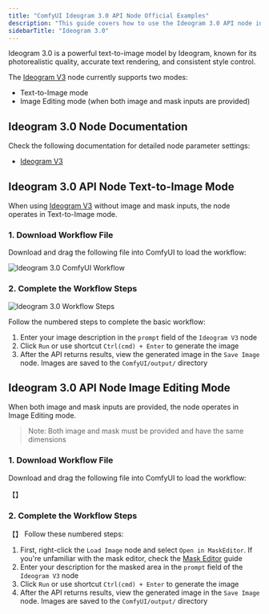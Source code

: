 ```yaml
---
title: "ComfyUI Ideogram 3.0 API Node Official Examples"
description: "This guide covers how to use the Ideogram 3.0 API node in ComfyUI"
sidebarTitle: "Ideogram 3.0"
---
```



Ideogram 3.0 is a powerful text-to-image model by Ideogram, known for its photorealistic quality, accurate text rendering, and consistent style control.

The [Ideogram V3](/built-in-nodes/api-node/image/ideogram/ideogram-v3) node currently supports two modes:
- Text-to-Image mode
- Image Editing mode (when both image and mask inputs are provided)

<ReqHint/>

## Ideogram 3.0 Node Documentation

Check the following documentation for detailed node parameter settings:

- [Ideogram V3](/built-in-nodes/api-node/image/ideogram/ideogram-v3)

## Ideogram 3.0 API Node Text-to-Image Mode

When using [Ideogram V3](/built-in-nodes/api-node/image/ideogram/ideogram-v3) without image and mask inputs, the node operates in Text-to-Image mode.

### 1. Download Workflow File

Download and drag the following file into ComfyUI to load the workflow:

![Ideogram 3.0 ComfyUI Workflow](https://raw.githubusercontent.com/Comfy-Org/example_workflows/main/api_nodes/ideogram/v3/ideogram_v3_t2i.png)

### 2. Complete the Workflow Steps

![Ideogram 3.0 Workflow Steps](/images/tutorial/api_nodes/ideogram/ideogram_v3_t2i.jpg)

Follow the numbered steps to complete the basic workflow:
1. Enter your image description in the `prompt` field of the `Ideogram V3` node
2. Click `Run` or use shortcut `Ctrl(cmd) + Enter` to generate the image
3. After the API returns results, view the generated image in the `Save Image` node. Images are saved to the `ComfyUI/output/` directory

## Ideogram 3.0 API Node Image Editing Mode

When both image and mask inputs are provided, the node operates in Image Editing mode.

> Note: Both image and mask must be provided and have the same dimensions

### 1. Download Workflow File

Download and drag the following file into ComfyUI to load the workflow:

【】

### 2. Complete the Workflow Steps

【】
Follow these numbered steps:
1. First, right-click the `Load Image` node and select `Open in MaskEditor`. If you're unfamiliar with the mask editor, check the [Mask Editor](/interface/maskeditor) guide
2. Enter your description for the masked area in the `prompt` field of the `Ideogram V3` node
3. Click `Run` or use shortcut `Ctrl(cmd) + Enter` to generate the image
4. After the API returns results, view the generated image in the `Save Image` node. Images are saved to the `ComfyUI/output/` directory
